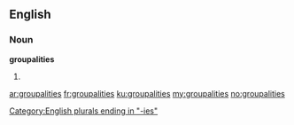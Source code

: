 ==English==

===Noun===
'''groupalities''' {{p}}

# {{context|rare|nonstandard}} {{plural of|groupality}}

[[Category:English plurals ending in "-ies"]]

[[ar:groupalities]]
[[fr:groupalities]]
[[ku:groupalities]]
[[my:groupalities]]
[[no:groupalities]]